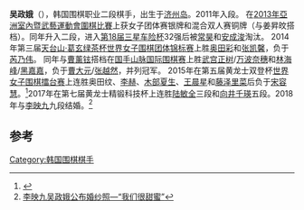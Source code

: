 '''吴政娥'''（{{bd|1993年|3月24日||}}），韩国围棋职业二段棋手，出生于[[济州岛|济州岛]]。2011年入段。
在[[2013年亞洲室內暨武藝運動會圍棋比賽|2013年亞洲室內暨武藝運動會圍棋比賽]]上获女子团体赛银牌和混合双人赛铜牌（与姜昇旼搭档）。同年升入二段，进入[[第18届三星车险杯|第18届三星车险杯]]32强后被[[常昊|常昊]]和[[安成浚|安成浚]]淘汰。
2014年第三届[[天台山·葛玄绿茶杯世界女子围棋团体锦标赛|天台山·葛玄绿茶杯世界女子围棋团体锦标赛]]上胜[[奥田彩|奥田彩]]和[[张凯馨|张凯馨]]，负于[[芮乃伟|芮乃伟]]。
同年与[[曹薰铉|曹薰铉]]搭档在[[国手山脉国际围棋赛|国手山脉国际围棋赛]]上胜[[武宫正树|武宫正树]]/[[万波奈穗|万波奈穗]]和[[林海峰_(围棋)|林海峰]]/[[黑嘉嘉|黑嘉嘉]]，负于[[曹大元|曹大元]]/[[张越然|张越然]]，并列冠军。
2015年在第五届黄龙士双登杯[[世界女子围棋擂台赛|世界女子围棋擂台赛]]上连胜奥田纹、[[李赫|李赫]]、[[木部夏生|木部夏生]]、[[王晨星|王晨星]]和[[藤泽里菜|藤泽里菜]]后负于[[宋容慧|宋容慧]]。<ref>{{Cite web |url=http://www.tznews.cn/2013/news/redian/2015/03/2015-03-07222203.html |title=聂卫平搞不懂吴政娥 这个韩国美女怎么这么厉害 |accessdate=2015-05-24 |archive-date=2017-04-24 |archive-url=https://web.archive.org/web/20170424004119/http://www.tznews.cn/2013/news/redian/2015/03/2015-03-07222203.html |dead-url=yes }}</ref>2017年在第七届黄龙士精锻科技杯上连胜[[陆敏全|陆敏全]]三段和[[向井千瑛|向井千瑛]]五段。2018年与[[李映九|李映九]]九段结婚。<ref>[https://www.sohu.com/a/257909327_533159 李映九吴政娥公布婚纱照—“我们很甜蜜”]</ref>

==参考==
{{reflist}}

[[Category:韩国围棋棋手|Category:韩国围棋棋手]]